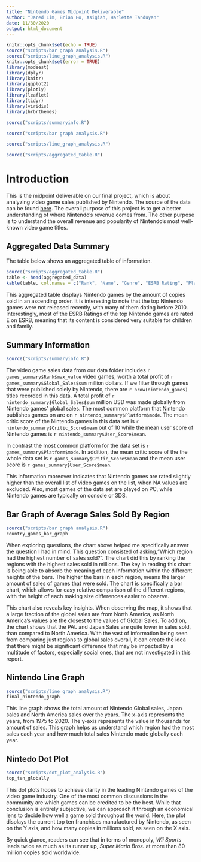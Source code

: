 ```yaml
---
title: "Nintendo Games Midpoint Deliverable"
author: "Jared Lim, Brian Ho, Asigiah, Harlette Tanduyan"
date: 11/30/2020
output: html_document
---
```


```r
knitr::opts_chunk$set(echo = TRUE)
source("scripts/bar graph analysis.R")
source("scripts/line_graph_analysis.R")
knitr::opts_chunk$set(error = TRUE)
library(modeest)
library(dplyr)
library(knitr)
library(ggplot2)
library(plotly)
library(leaflet)
library(tidyr)
library(viridis)
library(hrbrthemes)

source("scripts/summaryinfo.R")

source("scripts/bar graph analysis.R")

source("scripts/line_graph_analysis.R")

source("scripts/aggregated_table.R")
```

# Introduction
This is the midpoint deliverable on our final project, which is about analyzing video game sales published by Nintendo. The source of the data can be found [here](https://www.kaggle.com/ashaheedq/video-games-sales-2019). The overall purpose of this project is to get a better understanding of where Nintendo's revenue comes from. The other purpose is to understand the overall revenue and popularity of Nintendo's most well-known video game titles. 

## Aggregated Data Summary
The table below shows an aggregated table of information.
```r
source("scripts/aggregated_table.R")
table <- head(aggregated_data)
kable(table, col.names = c("Rank", "Name", "Genre", "ESRB Rating", "Platform", "Critic Score", "User Score", "Total Copies Shipped (in millions)", "Year Released"), align = "c")
```

This aggregated table displays Nintendo games by the amount of copies sold in an ascending order. It is interesting to note that the top Nintendo games were not released recently, with many of them dating before 2010. Interestingly, most of the ESRB Ratings of the top Nintendo games are rated E on ESRB, meaning that its content is considered very suitable for children and family.

## Summary Information
```r
source("scripts/summaryinfo.R")
```
The video game sales data from our data folder includes `r games_summary$Rank$max_value` video games, worth a total profit of `r games_summary$Global_Sales$sum` million dollars. If we filter through games that were published solely by Nintendo, there are `r nrow(nintendo_games)` titles recorded in this data. A total profit of `r nintendo_summary$Global_Sales$sum` million USD was made globally from Nintendo games' global sales. The most common platform that Nintendo publishes games on are on `r nintendo_summary$Platform$mode`. The mean critic score of the Nintendo games in this data set is `r nintendo_summary$Critic_Score$mean` out of 10 while the mean user score of Nintendo games is `r nintendo_summary$User_Score$mean`. 

In contrast the most common platform for the data set is `r games_summary$Platform$mode`. In addition, the mean critic score of the the whole data set is `r games_summary$Critic_Score$mean` and the mean user score is `r games_summary$User_Score$mean`.


This information moreover indicates that Nintendo games are rated slightly higher than the overall list of video games on the list, when NA values are excluded. Also, most games of the data set are played on PC, while Nintendo games are typically on console or 3DS. 

## Bar Graph of Average Sales Sold By Region
```r
source("scripts/bar graph analysis.R")
country_games_bar_graph
```

When exploring questions, the chart above helped me specifically answer the question I had in mind. This question consisted of asking,"Which region had the highest number of sales sold?". The chart did this by ranking the regions with the highest sales sold in millions. The key in reading this chart is being able to absorb the meaning of each information within the different heights of the bars. The higher the bars in each region, means the larger amount of sales of games that were sold. The chart is specifically a bar chart, which allows for easy relative comparison of the different regions, with the height of each making size differences easier to observe.

This chart also reveals key insights. When observing  the map, it shows that a large fraction of the global sales are from North America, as North America's values are the closest to the values of Global Sales. To add on, the chart shows that the PAL and Japan Sales are quite lower in sales sold, than compared to North America. With the vast of information being seen from comparing just regions to global sales overall, it can create the idea that there might be significant difference that may be impacted by a multitude of factors, especially social ones, that are not investigated in this report.

## Nintendo Line Graph
```r
source("scripts/line_graph_analysis.R")
final_nintendo_graph
```
This line graph shows the total amount of Nintendo Global sales, Japan sales and North America sales over the years. The x-axis represents the years, from 1975 to 2020. The y-axis represents the value in thousands for amount of sales. This graph helps us understand which region had the most sales each year and how much total sales Nintendo made globally each year. 

## Nintedo Dot Plot
```r
source("scripts/dot_plot_analysis.R")
top_ten_globally
```

This dot plots hopes to achieve clarity in the leading Nintendo games of the video game industry. One of the most common discussions in the community are which games can be credited to be the best. While that conclusion is entirely subjective, we can approach it through an economical lens to decide how well a game sold throughout the world. Here, the plot displays the current top ten franchises manufactured by Nintendo, as seen on the Y axis, and how many copies in millions sold, as seen on the X axis. 

By quick glance, readers can see that in terms of monopoly, *Wii Sports* leads twice as much as its runner up, *Super Mario Bros.* at more than 80 million copies sold worldwide. 

